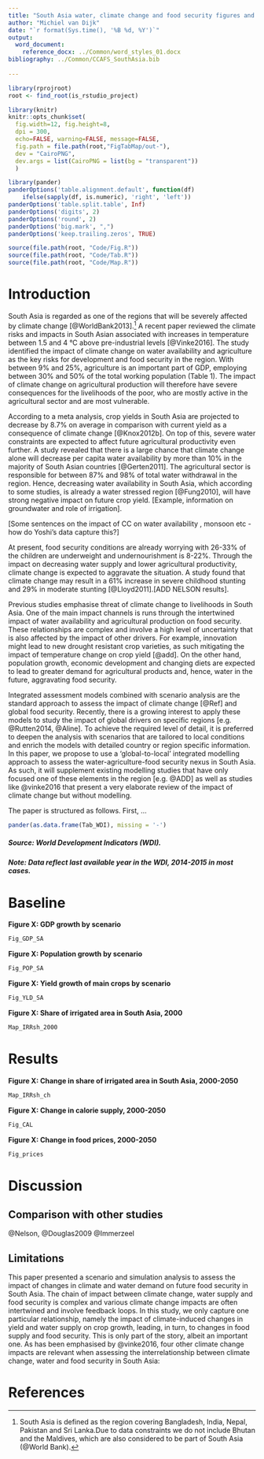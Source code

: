 ```yaml
---
title: "South Asia water, climate change and food security figures and maps"
author: "Michiel van Dijk"
date: "`r format(Sys.time(), '%B %d, %Y')`"
output: 
  word_document:
    reference_docx: ../Common/word_styles_01.docx
bibliography: ../Common/CCAFS_SouthAsia.bib
    
---
```


```r
library(rprojroot)
root <- find_root(is_rstudio_project)

library(knitr)
knitr::opts_chunk$set(
  fig.width=12, fig.height=8,
  dpi = 300,
  echo=FALSE, warning=FALSE, message=FALSE,
  fig.path = file.path(root,"FigTabMap/out-"),
  dev = "CairoPNG",
  dev.args = list(CairoPNG = list(bg = "transparent"))
  )

library(pander)
panderOptions('table.alignment.default', function(df)
    ifelse(sapply(df, is.numeric), 'right', 'left'))
panderOptions('table.split.table', Inf)
panderOptions('digits', 2)
panderOptions('round', 2)
panderOptions('big.mark', ",")
panderOptions('keep.trailing.zeros', TRUE)

source(file.path(root, "Code/Fig.R"))
source(file.path(root, "Code/Tab.R"))
source(file.path(root, "Code/Map.R"))
```

# Introduction
South Asia is regarded as one of the regions that will be severely affected by climate change [@WorldBank2013].[^1] A recent paper reviewed the climate risks and impacts in South Asian associated with increases in temperature between 1.5 and 4 &deg;C above pre-industrial levels [@Vinke2016]. The study identified the impact of climate change on water availability and agriculture as the key risks for  development and food security in the region. With between 9% and 25%, agriculture is an important part of GDP, employing between 30% and 50% of the total working population (Table 1). The impact of climate change on agricultural production will therefore have severe consequences for the livelihoods of the poor, who are mostly active in the agricultural sector and are most vulnerable. 

According to a meta analysis, crop yields in South Asia are projected to decrease by 8.7% on average in comparison with current yield as a consequence of climate change [@Knox2012b]. On top of this, severe water constraints are expected to affect future agricultural productivity even further. A study revealed that there is a large chance that climate change alone will decrease per capita water availability by more than 10% in the majority of South Asian countries [@Gerten2011]. The agricultural sector is responsible for between 87% and 98% of total water withdrawal in the region. Hence, decreasing water availability in South Asia, which according to some studies, is already a water stressed region [@Fung2010], will have strong negative impact on future crop yield. [Example, information on groundwater and role of irrigation].


[Some sentences on the impact of CC on water availability , monsoon etc - how do Yoshi's data capture this?]

At present, food security conditions are already worrying with 26-33% of the children are underweight and undernourishment is 8-22%. Through the impact on decreasing water supply and lower agricultural productivity, climate change is expected to aggravate the situation. A study found that climate change may result in a 61% increase in severe childhood stunting and 29% in moderate stunting [@Lloyd2011].[ADD NELSON results]. 

Previous studies emphasise threat of climate change to livelihoods in South Asia. One of the main impact channels is runs through the intertwined impact of water availability and agricultural production on food security. These relationships are complex and involve a high level of uncertainty that is also affected by the impact of other drivers. For example, innovation might lead to new drought resistant crop varieties, as such mitigating the impact of temperature change on crop yield [@add]. On the other hand, population growth, economic development and changing diets are expected to lead to greater demand for agricultural products and, hence, water in the future, aggravating food security. 

Integrated assessment models combined with scenario analysis are the standard approach to assess the impact of climate change [@Ref] and global food security. Recently, there is a growing interest to apply these models to study the impact of global drivers on specific regions [e.g. @Rutten2014, @Aline]. To achieve the required level of detail, it is preferred to deepen the analysis with  scenarios that are tailored to local conditions and enrich the models with detailed country or region specific information. In this paper, we propose to use a 'global-to-local' integrated modelling approach to assess the water-agriculture-food security nexus in South Asia. As such, it will supplement existing modelling studies that have only focused one of these elements in the region [e.g. @ADD] as well as studies like @vinke2016 that present a very elaborate review of the impact of climate change but without modelling. 

The paper is structured as follows. First, ...



```r
pander(as.data.frame(Tab_WDI), missing = '-')
```

##### Source: World Development Indicators (WDI).
##### Note: Data reflect last available year in the WDI, 2014-2015 in most cases.
[^1]: South Asia is defined as the region covering Bangladesh, India, Nepal, Pakistan and Sri Lanka.Due to data constraints we do not include Bhutan and the Maldives, which are also considered to be part of South Asia (@World Bank). 





# Baseline


__Figure X: GDP growth by scenario__

```r
Fig_GDP_SA
```


__Figure X: Population growth by scenario__

```r
Fig_POP_SA
```


__Figure X: Yield growth of main crops by scenario__

```r
Fig_YLD_SA
```



__Figure X: Share of irrigated area in South Asia, 2000__

```r
Map_IRRsh_2000
```


# Results




__Figure X: Change in share of irrigated area in South Asia, 2000-2050__

```r
Map_IRRsh_ch
```


__Figure X: Change in calorie supply, 2000-2050__

```r
Fig_CAL
```


__Figure X: Change in food prices, 2000-2050__

```r
Fig_prices
```



# Discussion
## Comparison with other studies
@Nelson, @Douglas2009 @Immerzeel

## Limitations
This paper presented a scenario and simulation analysis to assess the impact of changes in climate and water demand on future food security in South Asia. The chain of impact between climate change, water supply and food security is complex and various climate change impacts are often intertwined and involve feedback loops. In this study, we only capture one particular relationship, namely the impact of climate-induced changes in yield and water supply on crop growth, leading, in turn, to changes in food supply and food security. This is only part of the story, albeit an important one. As has been emphasised by @vinke2016, four other climate change impacts are relevant when assessing the interrelationship between climate change, water and food security in South Asia: 


# References